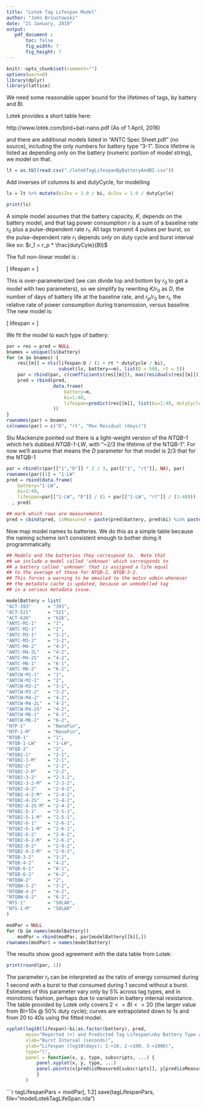 ```yaml
---
title: "Lotek Tag Lifespan Model"
author: "John Brzustowski"
date: "21 January, 2019"
output:
   pdf_document :
       toc: false
       fig_width: 7
       fig_height: 7
---
```


```r
knitr::opts_chunk$set(comment="")
options(warn=0)
library(dplyr)
library(lattice)
```

We need some reasonable upper bound for the lifetimes of tags,
by battery and BI.

Lotek provides a short table here:

   http://www.lotek.com/bird+bat-nano.pdf  (As of 1 April, 2016)

and there are additional models listed in "ANTC Spec Sheet.pdf" (no
source), including the only numbers for battery type "3-1".  Since
lifetime is listed as depending only on the battery (numeric portion
of model string), we model on that.

```r
lt = as.tbl(read.csv("./lotekTagLifespanByBatteryAndBI.csv"))
```

Add inverses of columns bi and dutyCycle, for modelling

```r

ls = lt %>% mutate(biInv = 1.0 / bi, dcInv = 1.0 / dutyCycle)

print(ls)
```

A simple model assumes that the battery capacity, $K$, depends on the
battery model, and that tag power consumption $r$ is a sum of a baseline
rate $r_0$ plus a pulse-dependent rate $r_1$.  All tags transmit 4 pulses per burst,
so the pulse-dependent rate $r_1$ depends only on duty cycle and burst interval
like so:  $r_1 = r_p * \frac{dutyCyle}{BI}$

The full non-linear model is :

\[
lifespan = \frac{K}{r_0 + \frac{r_p * dutyCycle}{BI}}
\]

This is over-parameterized (we can divide top and bottom by $r_0$ to
get a model with two parameters), so we simplify by rewriting $K/r_0$
as $D$, the number of days of battery life at the baseline rate, and
$r_p / r_0$ be $r_t$, the relative rate of power consumption during
transmission, versus baseline.  The new model is:

\[
lifespan = \frac{D}{1 + \frac{r_t * dutyCycle}{BI}}
\]

We fit the model to each type of battery:

```r
par = res = pred = NULL
bnames = unique(ls$battery)
for (m in bnames) {
    res[[m]] = nls(lifespan~D / (1 + rt * dutyCycle / bi),
                   subset(ls, battery==m), list(D = 500, rt = 5))
    par = rbind(par, c(coefficients(res[[m]]), max(residuals(res[[m]]))))
    pred = rbind(pred,
                 data.frame(
                     battery=m,
                     bi=1:40,
                     lifespan=predict(res[[m]], list(bi=1:40, dutyCycle=1))
                 ))
}
rownames(par) = bnames
colnames(par) = c("D", "rt", "Max Residual (days)")
```

Stu Mackenzie pointed out there is a light-weight version of the *NTQB-1*
which he's dubbed *NTQB-1-LW*, with "~2/3 the lifetime of the NTQB-1".
For now we'll assume that means the $D$ parameter for that model is 2/3
that for the NTQB-1

```r
par = rbind(c(par[["1","D"]] * 2 / 3, par[["1", "rt"]], NA), par)
rownames(par)[1] = "1-LW"
pred = rbind(data.frame(
    battery="1-LW",
    bi=1:40,
    lifespan=par[["1-LW", "D"]] / (1 + par[["1-LW", "rt"]] / (1:40)))
  , pred)

## mark which rows are measurements
pred = cbind(pred, isMeasured = paste(pred$battery, pred$bi) %in% paste(lt$battery, lt$bi))
```

Now map model names to batteries.  We do this as a simple table
because the naming scheme isn't consistent enough to bother doing it
programmatically.

```r
## Models and the batteries they correspond to.  Note that
## we include a model called 'unknown' which corresponds to
## a battery called 'unknown' that is assigned a life equal
## to the average of those for NTQB-2, NTQB-3-2.
## This forces a warning to be emailed to the motus admin whenever
## the metadata cache is updated, because an unmodelled tag
## is a serious metadata issue.

modelBattery = list(
"ACT-393"      = "393",
"ACT-521"      = "521",
"ACT-626"      = "626",
"ANTC-M1-1"    = "1",
"ANTC-M2-1"    = "2",
"ANTC-M3-1"    = "3-1",
"ANTC-M3-2"    = "3-2",
"ANTC-M4-2"    = "4-2",
"ANTC-M4-2L"   = "4-2",
"ANTC-M4-2S"   = "4-2",
"ANTC-M6-1"    = "6-1",
"ANTC-M6-2"    = "6-2",
"ANTCW-M1-1"   = "1",
"ANTCW-M2-1"   = "2",
"ANTCW-M3-1"   = "3-1",
"ANTCW-M3-2"   = "3-2",
"ANTCW-M4-2"   = "4-2",
"ANTCW-M4-2L"  = "4-2",
"ANTCW-M4-2S"  = "4-2",
"ANTCW-M6-1"   = "6-1",
"ANTCW-M6-2"   = "6-2",
"NTP-1"        = "NanoPin",
"NTP-1-M"      = "NanoPin",
"NTQB-1"       = "1",
"NTQB-1-LW"    = "1-LW",
"NTQB-2"       = "2",
"NTQB2-1"      = "2-1",
"NTQB2-1-M"    = "2-1",
"NTQB2-2"      = "2-2",
"NTQB2-2-M"    = "2-2",
"NTQB2-3-2"    = "2-3-2",
"NTQB2-3-2-M"  = "2-3-2",
"NTQB2-4-2"    = "2-4-2",
"NTQB2-4-2-M"  = "2-4-2",
"NTQB2-4-2S"   = "2-4-2",
"NTQB2-4-2S-M" = "2-4-2",
"NTQB2-5-1"    = "2-5-1",
"NTQB2-5-1-M"  = "2-5-1",
"NTQB2-6-1"    = "2-6-1",
"NTQB2-6-1-M"  = "2-6-1",
"NTQB2-6-2"    = "2-6-2",
"NTQB2-6-2-M"  = "2-6-2",
"NTQB2-9-2"    = "2-9-2",
"NTQB2-9-2-M"  = "2-9-2",
"NTQB-3-2"     = "3-2",
"NTQB-4-2"     = "4-2",
"NTQB-6-1"     = "6-1",
"NTQB-6-2"     = "6-2",
"NTQBW-2"      = "2",
"NTQBW-3-2"    = "3-2",
"NTQBW-4-2"    = "4-2",
"NTQBW-6-2"    = "6-2",
"NTS-1"        = "SOLAR",
"NTS-1-M"      = "SOLAR"
)

modPar = NULL
for (b in names(modelBattery))
    modPar = rbind(modPar, par[modelBattery[[b]],])
rownames(modPar) = names(modelBattery)
```

The results show good agreement with the data table from Lotek:

```r
print(round(par, 1))
```


The parameter $r_t$ can be interpreted as the ratio of energy consumed
during 1 second with a burst to that consumed during 1 second without
a burst.  Estimates of this parameter vary only by 5% across tag
types, and in monotonic fashion, perhaps due to variation in battery
internal resistance.  The table provided by Lotek only covers $2 <= BI
<= 20$ (the larger value from BI=10s @ 50% duty cycle); curves are extrapolated
down to 1s and from 20 to 40s using the fitted model.

```r
xyplot(log10(lifespan)~bi|as.factor(battery), pred,
       main="Reported (+) and Predicted Tag Lifespan\nby Battery Type and Burst Interval",
       xlab="Burst Interval (seconds)",
       ylab="Lifespan (log10(days); 1->10, 2->100, 3->1000)",
       type="l",
       panel = function(x, y, type, subscripts, ...) {
           panel.xyplot(x, y, type, ...)
           panel.points(x[pred$isMeasured[subscripts]], y[pred$isMeasured[subscripts]], pch="+", cex=2, col="black")
           }
       )
```

```r
tagLifespanPars = modPar[, 1:2]
save(tagLifespanPars, file="modelLotekTagLifeSpan.rda")
